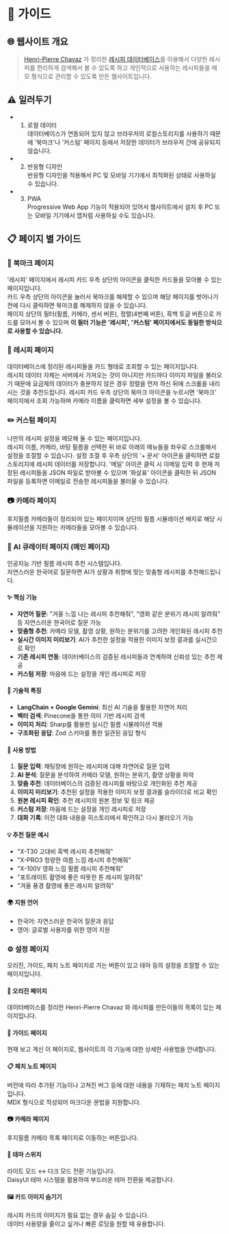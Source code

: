 # 📖 가이드

## 🌐 웹사이트 개요
> [Henri-Pierre Chavaz](https://hpchavaz-photography.blogspot.com/) 가 정리한 [레시피 데이터베이스](https://docs.google.com/spreadsheets/d/11PvZ7rOnwmbz5VylVIvzOuWwEa83c0DweAlBwJ2pZJc/edit#gid=1775432829)를 이용해서
> 다양한 레시피를 편리하게 검색해서 볼 수 있도록 하고 개인적으로 사용하는 레시피들을 메모 형식으로 관리할 수 있도록 만든 웹사이트입니다.


## ⚠️ 일러두기
- 1. 로컬 데이터  
데이터베이스가 연동되어 있지 않고 브라우저의 로컬스토리지를 사용하기 때문에 '북마크'나 '커스텀' 페이지 등에서 저장한 데이터가 브라우저 간에 공유되지 않습니다.
- 2. 반응형 디자인  
반응형 디자인을 적용해서 PC 및 모바일 기기에서 최적화된 상태로 사용하실 수 있습니다.
- 3. PWA  
Progressive Web App 기능이 적용되어 있어서 웹사이트에서 설치 후 PC 또는 모바일 기기에서 앱처럼 사용하실 수도 있습니다.

## 📋 페이지 별 가이드

### 🔖 북마크 페이지
'레시피' 페이지에서 레시피 카드 우측 상단의 아이콘을 클릭한 카드들을 모아볼 수 있는 페이지입니다.  
카드 우측 상단의 아이콘을 눌러서 북마크를 해제할 수 있으며 해당 페이지를 벗어나기 전에 다시 클릭하면 북마크를 해제하지 않을 수 있습니다.  
페이지 상단의 필터(필름, 카메라, 센서 버튼), 정렬(4번째 버튼), 흑백 토글 버튼으로 카드를 모아서 볼 수 있으며
**이 필터 기능은 '레시피', '커스텀' 페이지에서도 동일한 방식으로 사용할 수 있습니다.**

### 📝 레시피 페이지
데이터베이스에 정리된 레시피들을 카드 형태로 조회할 수 있는 페이지입니다.  
레시피 데이터 자체는 서버에서 가져오는 것이 아니지만
카드마다 이미지 파일을 불러오기 때문에 요금제의 데이터가 충분하지 않은 경우 정렬을 먼저 하신 뒤에 스크롤을 내리시는 것을 추천드립니다.
레시피 카드 우측 상단의 북마크 아이콘을 누르시면 '북마크' 페이지에서 조회 가능하며
카메라 이름을 클릭하면 세부 설정을 볼 수 있습니다.

### ✏️ 커스텀 페이지
나만의 레시피 설정을 메모해 둘 수 있는 페이지입니다.  
레시피 이름, 카메라, 바탕 필름을 선택한 뒤 바로 아래의 메뉴들을 좌우로 스크롤해서 설정을 조절할 수 있습니다.
설정 조절 후 우측 상단의 '+ 문서' 아이콘을 클릭하면 로컬 스토리지에 레시피 데이터를 저장합니다.
'메일' 아이콘 클릭 시 이메일 입력 후 현재 저장된 레시피들을 JSON 파일로 받아볼 수 있으며
'화살표' 아이콘을 클릭한 뒤 JSON 파일을 등록하면 이메일로 전송한 레시피들을 불러올 수 있습니다.

### 📷 카메라 페이지
후지필름 카메라들이 정리되어 있는 페이지이며 상단의 필름 시뮬레이션 배지로 해당 시뮬레이션을 지원하는 카메라들을 모아볼 수 있습니다.


### 🤖 AI 큐레이터 페이지 (메인 페이지)
인공지능 기반 필름 레시피 추천 시스템입니다.  
자연스러운 한국어로 질문하면 AI가 상황과 취향에 맞는 맞춤형 레시피를 추천해드립니다.

#### ✨ 핵심 기능
- **자연어 질문**: "겨울 느낌 나는 레시피 추천해줘", "영화 같은 분위기 레시피 알려줘" 등 자연스러운 한국어로 질문 가능
- **맞춤형 추천**: 카메라 모델, 촬영 상황, 원하는 분위기를 고려한 개인화된 레시피 추천
- **실시간 이미지 미리보기**: AI가 추천한 설정을 적용한 이미지 보정 결과를 실시간으로 확인
- **기존 레시피 연동**: 데이터베이스의 검증된 레시피들과 연계하여 신뢰성 있는 추천 제공
- **커스텀 저장**: 마음에 드는 설정을 개인 레시피로 저장

#### 🔧 기술적 특징
- **LangChain + Google Gemini**: 최신 AI 기술을 활용한 자연어 처리
- **벡터 검색**: Pinecone을 통한 의미 기반 레시피 검색
- **이미지 처리**: Sharp를 활용한 실시간 필름 시뮬레이션 적용
- **구조화된 응답**: Zod 스키마를 통한 일관된 응답 형식

#### 📝 사용 방법
1. **질문 입력**: 채팅창에 원하는 레시피에 대해 자연어로 질문 입력
2. **AI 분석**: 질문을 분석하여 카메라 모델, 원하는 분위기, 촬영 상황을 파악
3. **맞춤 추천**: 데이터베이스의 검증된 레시피를 바탕으로 개인화된 추천 제공
4. **이미지 미리보기**: 추천된 설정을 적용한 이미지 보정 결과를 슬라이더로 비교 확인
5. **원본 레시피 확인**: 추천 레시피의 원본 정보 및 링크 제공
6. **커스텀 저장**: 마음에 드는 설정을 개인 레시피로 저장
7. **대화 기록**: 이전 대화 내용을 히스토리에서 확인하고 다시 불러오기 가능

#### 💡 추천 질문 예시
- "X-T30 고대비 흑백 레시피 추천해줘"
- "X-PRO3 청량한 여름 느낌 레시피 추천해줘"
- "X-100V 영화 느낌 필름 레시피 추천해줘"
- "포트레이트 촬영에 좋은 따뜻한 톤 레시피 알려줘"
- "겨울 풍경 촬영에 좋은 레시피 알려줘"

#### 🌍 지원 언어
- 한국어: 자연스러운 한국어 질문과 응답
- 영어: 글로벌 사용자를 위한 영어 지원

### ⚙️ 설정 페이지
오리진, 가이드, 패치 노트 페이지로 가는 버튼이 있고 테마 등의 설정을 조절할 수 있는 페이지입니다.

#### 👥 오리진 페이지
데이터베이스를 정리한 Henri-Pierre Chavaz 와 레시피를 만든이들의 목록이 있는 페이지입니다.

#### 📖 가이드 페이지
현재 보고 계신 이 페이지로, 웹사이트의 각 기능에 대한 상세한 사용법을 안내합니다.

#### 📋 패치 노트 페이지
버전에 따라 추가된 기능이나 고쳐진 버그 등에 대한 내용을 기재하는 패치 노트 페이지입니다.  
MDX 형식으로 작성되어 마크다운 문법을 지원합니다.

#### 📷 카메라 페이지
후지필름 카메라 목록 페이지로 이동하는 버튼입니다.

#### 🎨 테마 스위치
라이트 모드 ↔ 다크 모드 전환 기능입니다.  
DaisyUI 테마 시스템을 활용하여 부드러운 테마 전환을 제공합니다.

#### 🖼️ 카드 이미지 숨기기
레시피 카드의 이미지가 필요 없는 경우 숨길 수 있습니다.  
데이터 사용량을 줄이고 싶거나 빠른 로딩을 원할 때 유용합니다.


